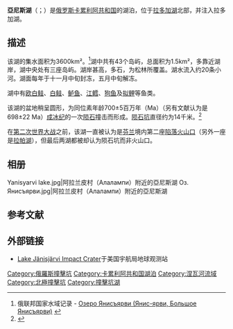{{Infobox lake
|name=亞尼斯湖
|image =Janisjarvi crater lake 01.jpg
|caption =
|image_bathymetry =
|caption_bathymetry =
|location = [[卡累利阿共和国|卡累利阿共和国]]
|coords = {{coord|61|58|N|30|55|E|type:waterbody_region:RU-KR_scale:500000|display=inline,title}}
|type = 陨石撞击湖
|inflow = [[耶尼斯河|耶尼斯河]]
|outflow = 耶尼斯河
|catchment =
|basin_countries = 俄罗斯
|length = 18.2
|width = 15
|area =
|depth = 12
|max-depth = 57
|volume =
|residence_time =
|shore =
|elevation =
|islands =
|cities =
}}

'''亞尼斯湖'''（{{lang-ru|Янисъярви}}；{{lang-fi|Jänisjärvi}}）是[[俄罗斯|俄罗斯]][[卡累利阿共和国|卡累利阿共和国]]的湖泊，位于[[拉多加湖|拉多加湖]]北部，并注入拉多加湖。

==描述==
该湖的集水面积为3600km²。<ref name=textual>俄联邦国家水域记录 - [http://textual.ru/gvr/index.php?card=152841 Озеро Янисъярви (Янис-ярви, Большое Янисъярви)] {{Wayback|url=http://textual.ru/gvr/index.php?card=152841 |date=20160429175400 }}</ref>湖中共有43个岛屿，总面积为1.5km²，多靠近湖岸，湖中央处有三座岛屿。湖岸甚高，多石，为松林所覆盖。湖水流入约20条小河。湖面每年于十一月中旬封冻，五月中旬解冻。

湖中有[[欧白鲑|欧白鲑]]、[[白鲑|白鲑]]、[[鲈鱼|鲈鱼]]、[[江鳕|江鳕]]、[[狗鱼|狗鱼]]及[[拟鲤|拟鲤]]等鱼类。

该湖的盆地稍呈圆形，为同位素年龄700±5百万年（Ma）（另有文献认为是698±22 Ma）[[成冰纪|成冰纪]]的一次[[陨石|陨石]]撞击而形成。[[陨石坑|陨石坑]]直径约为14千米。<ref>{{cite Earth Impact DB|name=Jänisjärvi|linkname=janisjarvi|accessdate=2009-08-19}}</ref>

在[[第二次世界大战|第二次世界大战]]之前，该湖一直被认为是[[芬兰|芬兰]]境内第二座[[陷落火山口|陷落火山口]]（另外一座是[[拉帕湖|拉帕湖]]），但最后两湖都被却认为陨石坑而非火山口。

==相册==
<gallery mode="packed" heights="130px">
Yanisyarvi lake.jpg|阿拉兰皮村（Алалампи）附近的亞尼斯湖
Оз. Янисъярви.jpg|阿拉兰皮村（Алалампи）附近的亞尼斯湖
</gallery>

==参考文献==
{{reflist}}

==外部链接==
*[https://web.archive.org/web/20080409191206/http://earthobservatory.nasa.gov/Newsroom/NewImages/images.php3?img_id=17988 Lake Jänisjärvi Impact Crater]于美国宇航局地球观测站

{{Impact cratering on Earth}}

{{DEFAULTSORT:Yanisyarvi}}
[[Category:俄羅斯撞擊坑|Category:俄羅斯撞擊坑]]
[[Category:卡累利阿共和国湖泊|Category:卡累利阿共和国湖泊]]
[[Category:涅瓦河流域|Category:涅瓦河流域]]
[[Category:北極撞擊坑|Category:北極撞擊坑]]
[[Category:撞擊坑湖|Category:撞擊坑湖]]

{{Russia-geo-stub}}
